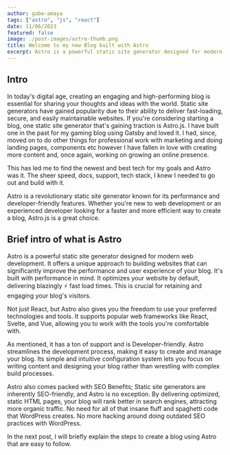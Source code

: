 ```yaml
---
author: gabe-amaya
tags: ["astro", "js", "react"]
date: 11/06/2023
featured: false
image: ./post-images/astro-thumb.png
title: Welcome to my new Blog built with Astro
excerpt: Astro is a powerful static site generator designed for modern web development. It offers a unique approach to building websites that can significantly improve the performance and user experience of your blog.
---
```


## Intro

In today's digital age, creating an engaging and high-performing blog is essential for sharing your thoughts and ideas with the world. Static site generators have gained popularity due to their ability to deliver fast-loading, secure, and easily maintainable websites. If you're considering starting a blog, one static site generator that's gaining traction is Astro.js. I have built one in the past for my gaming blog using Gatsby and loved it. I had, since, moved on to do other things for professional work with marketing and doing landing pages, components etc however I have fallen in love with creating more content and, once again, working on growing an online presence.

This has led me to find the newest and best tech for my goals and Astro was it. The sheer speed, docs, support, tech stack, I knew I needed to go out and build with it.

Astro  is a revolutionary static site generator known for its performance and developer-friendly features. Whether you're new to web development or an experienced developer looking for a faster and more efficient way to create a blog, Astro.js is a great choice.

## Brief intro of what is Astro

Astro is a powerful static site generator designed for modern web development. It offers a unique approach to building websites that can significantly improve the performance and user experience of your blog.  It's built with performance in mind. It optimizes your website by default, delivering blazingly ⚡️ fast load times. This is crucial for retaining and engaging your blog's visitors.

Not just React, but Astro also gives you the freedom to use your preferred technologies and tools. It supports popular web frameworks like React, Svelte, and Vue, allowing you to work with the tools you're comfortable with.

As mentioned, it has a ton of support and is Developer-friendly. Astro streamlines the development process, making it easy to create and manage your blog. Its simple and intuitive configuration system lets you focus on writing content and designing your blog rather than wrestling with complex build processes.

Astro also comes packed with SEO Benefits; Static site generators are inherently SEO-friendly, and Astro is no exception. By delivering optimized, static HTML pages, your blog will rank better in search engines, attracting more organic traffic. No need for all of that insane fluff and spaghetti code that WordPress creates. No more hacking around doing outdated SEO practices with WordPress.

In the next post, I will briefly explain the steps to create a blog using Astro that are easy to follow.